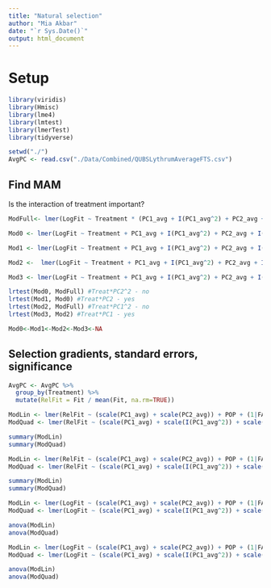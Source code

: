 ```yaml
---
title: "Natural selection"
author: "Mia Akbar"
date: "`r Sys.Date()`"
output: html_document
---
```


# Setup

```r
library(viridis) 
library(Hmisc)
library(lme4)
library(lmtest)
library(lmerTest)
library(tidyverse)
```

```r
setwd("./")
AvgPC <- read.csv("./Data/Combined/QUBSLythrumAverageFTS.csv")
```

## Find MAM

Is the interaction of treatment important?
```r
ModFull<- lmer(LogFit ~ Treatment * (PC1_avg + I(PC1_avg^2) + PC2_avg + I(PC2_avg^2)) + POP + (1|FAM), data = AvgPC)

Mod0 <- lmer(LogFit ~ Treatment + PC1_avg + I(PC1_avg^2) + PC2_avg + I(PC2_avg^2) + POP + (1|FAM) + Treatment:PC1_avg + Treatment:I(PC1_avg^2) + Treatment:PC2_avg, data = AvgPC) 

Mod1 <- lmer(LogFit ~ Treatment + PC1_avg + I(PC1_avg^2) + PC2_avg + I(PC2_avg^2) + POP + (1|FAM) + Treatment:PC1_avg + Treatment:I(PC1_avg^2), data = AvgPC) 

Mod2 <-  lmer(LogFit ~ Treatment + PC1_avg + I(PC1_avg^2) + PC2_avg + I(PC2_avg^2) + POP + (1|FAM) + Treatment:PC1_avg + Treatment:I(PC2_avg^2) + Treatment:PC2_avg, data = AvgPC) 

Mod3 <- lmer(LogFit ~ Treatment + PC1_avg + I(PC1_avg^2) + PC2_avg + I(PC2_avg^2) + POP + (1|FAM) + Treatment:PC2_avg + Treatment:I(PC2_avg^2), data = AvgPC) 

lrtest(Mod0, ModFull) #Treat*PC2^2 - no
lrtest(Mod1, Mod0) #Treat*PC2 - yes
lrtest(Mod2, ModFull) #Treat*PC1^2 - no
lrtest(Mod3, Mod2) #Treat*PC1 - yes

Mod0<-Mod1<-Mod2<-Mod3<-NA
```

## Selection gradients, standard errors, significance 

```r
AvgPC <- AvgPC %>% 
  group_by(Treatment) %>% 
  mutate(RelFit = Fit / mean(Fit, na.rm=TRUE))
```

```r
ModLin <- lmer(RelFit ~ (scale(PC1_avg) + scale(PC2_avg)) + POP + (1|FAM), data = subset(AvgPC, Treatment == "Unsprayed"))
ModQuad <- lmer(RelFit ~ (scale(PC1_avg) + scale(I(PC1_avg^2)) + scale(PC2_avg) + scale(I(PC2_avg^2))) + POP + (1|FAM), data = subset(AvgPC, Treatment == "Unsprayed"))

summary(ModLin)
summary(ModQuad)
```

```r
ModLin <- lmer(RelFit ~ (scale(PC1_avg) + scale(PC2_avg)) + POP + (1|FAM), data = subset(AvgPC, Treatment == "Sprayed"))
ModQuad <- lmer(RelFit ~ (scale(PC1_avg) + scale(I(PC1_avg^2)) + scale(PC2_avg) + scale(I(PC2_avg^2))) + POP + (1|FAM), data = subset(AvgPC, Treatment == "Sprayed"))

summary(ModLin)
summary(ModQuad)
```

```r
ModLin <- lmer(LogFit ~ (scale(PC1_avg) + scale(PC2_avg)) + POP + (1|FAM), data = subset(AvgPC, Treatment == "Unsprayed"))
ModQuad <- lmer(LogFit ~ (scale(PC1_avg) + scale(I(PC1_avg^2)) + scale(PC2_avg) + scale(I(PC2_avg^2))) + POP + (1|FAM), data = subset(AvgPC, Treatment == "Unsprayed"))

anova(ModLin)
anova(ModQuad)
```

```r
ModLin <- lmer(LogFit ~ (scale(PC1_avg) + scale(PC2_avg)) + POP + (1|FAM), data = subset(AvgPC, Treatment == "Sprayed"))
ModQuad <- lmer(LogFit ~ (scale(PC1_avg) + scale(I(PC1_avg^2)) + scale(PC2_avg) + scale(I(PC2_avg^2))) + POP + (1|FAM), data = subset(AvgPC, Treatment == "Sprayed"))

anova(ModLin)
anova(ModQuad)
```
